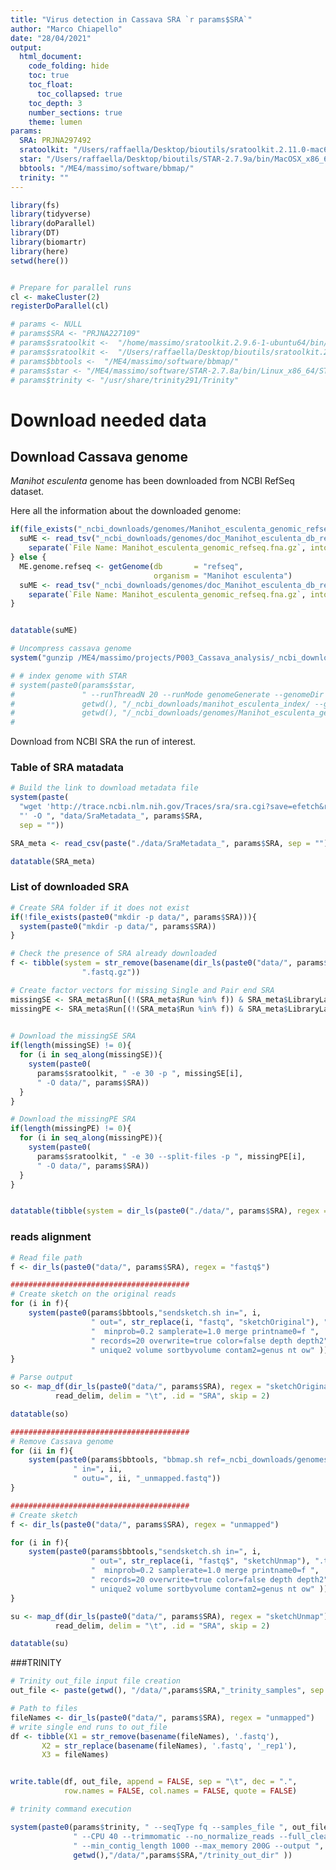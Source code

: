 ```yaml
---
title: "Virus detection in Cassava SRA `r params$SRA`"
author: "Marco Chiapello"
date: "28/04/2021"
output: 
  html_document:
    code_folding: hide
    toc: true
    toc_float:
      toc_collapsed: true
    toc_depth: 3
    number_sections: true
    theme: lumen
params:
  SRA: PRJNA297492
  sratoolkit: "/Users/raffaella/Desktop/bioutils/sratoolkit.2.11.0-mac64/bin/fasterq-dump"
  star: "/Users/raffaella/Desktop/bioutils/STAR-2.7.9a/bin/MacOSX_x86_64/STAR"
  bbtools: "/ME4/massimo/software/bbmap/"
  trinity: ""
---
```


```r
library(fs)
library(tidyverse)
library(doParallel)
library(DT)
library(biomartr)
library(here)
setwd(here())


# Prepare for parallel runs
cl <- makeCluster(2)
registerDoParallel(cl)

# params <- NULL
# params$SRA <- "PRJNA227109"
# params$sratoolkit <-  "/home/massimo/sratoolkit.2.9.6-1-ubuntu64/bin/fasterq-dump"
# params$sratoolkit <-  "/Users/raffaella/Desktop/bioutils/sratoolkit.2.11.0-mac64/bin/fasterq-dump" 
# params$bbtools <-  "/ME4/massimo/software/bbmap/"
# params$star <- "/ME4/massimo/software/STAR-2.7.8a/bin/Linux_x86_64/STAR"
# params$trinity <- "/usr/share/trinity291/Trinity"
```

# Download needed data

## Download Cassava genome

_Manihot esculenta_ genome has been downloaded from NCBI RefSeq dataset. 

Here all the information about the downloaded genome: 

```r
if(file_exists("_ncbi_downloads/genomes/Manihot_esculenta_genomic_refseq.fna.gz")){
  suME <- read_tsv("_ncbi_downloads/genomes/doc_Manihot_esculenta_db_refseq.txt") %>%
    separate(`File Name: Manihot_esculenta_genomic_refseq.fna.gz`, into = c("Data", "Info"), sep = ": ")
} else {
  ME.genome.refseq <- getGenome(db       = "refseq", 
                                organism = "Manihot esculenta")
  suME <- read_tsv("_ncbi_downloads/genomes/doc_Manihot_esculenta_db_refseq.txt") %>%
    separate(`File Name: Manihot_esculenta_genomic_refseq.fna.gz`, into = c("Data", "Info"), sep = ": ")
}


datatable(suME)

# Uncompress cassava genome
system("gunzip /ME4/massimo/projects/P003_Cassava_analysis/_ncbi_downloads/genomes/Manihot_esculenta_genomic_refseq.fna.gz")

# # index genome with STAR
# system(paste0(params$star,
#               " --runThreadN 20 --runMode genomeGenerate --genomeDir ",
#               getwd(), "/_ncbi_downloads/manihot_esculenta_index/ --genomeFastaFiles ",
#               getwd(), "/_ncbi_downloads/genomes/Manihot_esculenta_genomic_refseq.fna --genomeSAindexNbases 13", sep = ""))
# 
```


Download from NCBI SRA the run of interest.

### Table of SRA matadata

```r
# Build the link to download metadata file
system(paste(
  "wget 'http://trace.ncbi.nlm.nih.gov/Traces/sra/sra.cgi?save=efetch&rettype=runinfo&db=sra&term=", params$SRA,
  "' -O ", "data/SraMetadata_", params$SRA,
  sep = ""))

SRA_meta <- read_csv(paste("./data/SraMetadata_", params$SRA, sep = ""))

datatable(SRA_meta)
```

### List of downloaded SRA

```r
# Create SRA folder if it does not exist
if(!file_exists(paste0("mkdir -p data/", params$SRA))){
  system(paste0("mkdir -p data/", params$SRA))
}

# Check the presence of SRA already downloaded
f <- tibble(system = str_remove(basename(dir_ls(paste0("data/", params$SRA), regex = "fastq$")), 
                ".fastq.gz"))

# Create factor vectors for missing Single and Pair end SRA
missingSE <- SRA_meta$Run[(!(SRA_meta$Run %in% f)) & SRA_meta$LibraryLayout == "SINGLE" ]
missingPE <- SRA_meta$Run[(!(SRA_meta$Run %in% f)) & SRA_meta$LibraryLayout == "PAIR" ]
  

# Download the missingSE SRA
if(length(missingSE) != 0){
  for (i in seq_along(missingSE)){
    system(paste0(
      params$sratoolkit, " -e 30 -p ", missingSE[i],
      " -O data/", params$SRA))
  }
}

# Download the missingPE SRA
if(length(missingPE) != 0){
  for (i in seq_along(missingPE)){
    system(paste0(
      params$sratoolkit, " -e 30 --split-files -p ", missingPE[i],
      " -O data/", params$SRA))
  }
}


datatable(tibble(system = dir_ls(paste0("./data/", params$SRA), regex = "fastq$")))
```

### reads alignment

```r
# Read file path
f <- dir_ls(paste0("data/", params$SRA), regex = "fastq$")

########################################
# Create sketch on the original reads
for (i in f){
    system(paste0(params$bbtools,"sendsketch.sh in=", i,
                  " out=", str_replace(i, "fastq", "sketchOriginal"), ".tsv reads=1000000 ",
                  "  minprob=0.2 samplerate=1.0 merge printname0=f ", 
                  " records=20 overwrite=true color=false depth depth2",
                  " unique2 volume sortbyvolume contam2=genus nt ow" ))
}

# Parse output
so <- map_df(dir_ls(paste0("data/", params$SRA), regex = "sketchOriginal"),
          read_delim, delim = "\t", .id = "SRA", skip = 2)

datatable(so)
```

```r
########################################
# Remove Cassava genome
for (ii in f){
    system(paste0(params$bbtools, "bbmap.sh ref=_ncbi_downloads/genomes/doc_Manihot_esculenta_db_refseq_summary_statistics.tsv", 
              " in=", ii, 
              " outu=", ii, "_unmapped.fastq"))
}

########################################
# Create sketch
f <- dir_ls(paste0("data/", params$SRA), regex = "unmapped")

for (i in f){
    system(paste0(params$bbtools,"sendsketch.sh in=", i,
                  " out=", str_replace(i, "fastq$", "sketchUnmap"), ".tsv reads=1000000 ",
                  "  minprob=0.2 samplerate=1.0 merge printname0=f ", 
                  " records=20 overwrite=true color=false depth depth2",
                  " unique2 volume sortbyvolume contam2=genus nt ow" ))
}

su <- map_df(dir_ls(paste0("data/", params$SRA), regex = "sketchUnmap"),
          read_delim, delim = "\t", .id = "SRA", skip = 2)

datatable(su)
```

###TRINITY

```r
# Trinity out_file input file creation
out_file <- paste(getwd(), "/data/",params$SRA,"_trinity_samples", sep = "") 

# Path to files
fileNames <- dir_ls(paste0("data/", params$SRA), regex = "unmapped")
# write single end runs to out_file
df <- tibble(X1 = str_remove(basename(fileNames), '.fastq'),
       X2 = str_replace(basename(fileNames), '.fastq', '_rep1'),
       X3 = fileNames)


write.table(df, out_file, append = FALSE, sep = "\t", dec = ".",
            row.names = FALSE, col.names = FALSE, quote = FALSE)
```



```r

# trinity command execution 

system(paste0(params$trinity, " --seqType fq --samples_file ", out_file,
              " --CPU 40 --trimmomatic --no_normalize_reads --full_cleanup ",
              " --min_contig_length 1000 --max_memory 200G --output ",
              getwd(),"/data/",params$SRA,"/trinity_out_dir" ))

```
